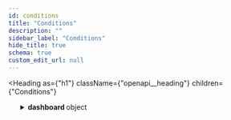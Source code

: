 ```yaml
---
id: conditions
title: "Conditions"
description: ""
sidebar_label: "Conditions"
hide_title: true
schema: true
custom_edit_url: null
---
```



<Heading
  as={"h1"}
  className={"openapi__heading"}
  children={"Conditions"}
>
</Heading>





<ul>
  <SchemaItem
    collapsible={true}
    className={"schemaItem"}
  >
    <details
      style={{}}
      className={"openapi-markdown__details"}
    >
      <summary
        style={{}}
      >
        <span
          className={"openapi-schema__container"}
        >
          <strong
            className={"openapi-schema__property"}
          >
            dashboard
          </strong><span
            className={"openapi-schema__name"}
          >
             object
          </span>
        </span>
      </summary><div
        style={{"marginLeft":"1rem"}}
      >
        <SchemaItem
          collapsible={false}
          name={"viewAccess"}
          required={false}
          schemaName={"string[]"}
          qualifierMessage={"**Possible values:** [`PUBLIC`, `SHARED`, `PRIVATE`]"}
          schema={{"type":"array","items":{"type":"string","enum":["PUBLIC","SHARED","PRIVATE"]}}}
        >
          
        </SchemaItem><SchemaItem
          collapsible={false}
          name={"editAccess"}
          required={false}
          schemaName={"string[]"}
          qualifierMessage={"**Possible values:** [`PUBLIC`, `SHARED`, `PRIVATE`]"}
          schema={{"type":"array","items":{"type":"string","enum":["PUBLIC","SHARED","PRIVATE"]}}}
        >
          
        </SchemaItem><SchemaItem
          collapsible={false}
          name={"minWidgets"}
          required={false}
          schemaName={"int32"}
          qualifierMessage={undefined}
          schema={{"type":"integer","format":"int32"}}
        >
          
        </SchemaItem>
      </div>
    </details>
  </SchemaItem><SchemaItem
    collapsible={true}
    className={"schemaItem"}
  >
    <details
      style={{}}
      className={"openapi-markdown__details"}
    >
      <summary
        style={{}}
      >
        <span
          className={"openapi-schema__container"}
        >
          <strong
            className={"openapi-schema__property"}
          >
            asset
          </strong><span
            className={"openapi-schema__name"}
          >
             object
          </span>
        </span>
      </summary><div
        style={{"marginLeft":"1rem"}}
      >
        <SchemaItem
          collapsible={false}
          name={"access"}
          required={false}
          schemaName={"string[]"}
          qualifierMessage={"**Possible values:** [`RESTRICTED`, `LINKED`, `REALM`]"}
          schema={{"type":"array","items":{"type":"string","enum":["RESTRICTED","LINKED","REALM"]}}}
        >
          
        </SchemaItem><SchemaItem
          collapsible={false}
          name={"minAmount"}
          required={false}
          schemaName={"string"}
          qualifierMessage={"**Possible values:** [`AT_LEAST_ONE`, `ALL`, `NONE`]"}
          schema={{"type":"string","enum":["AT_LEAST_ONE","ALL","NONE"]}}
        >
          
        </SchemaItem><SchemaItem
          collapsible={true}
          className={"schemaItem"}
        >
          <details
            style={{}}
            className={"openapi-markdown__details"}
          >
            <summary
              style={{}}
            >
              <span
                className={"openapi-schema__container"}
              >
                <strong
                  className={"openapi-schema__property"}
                >
                  parents
                </strong><span
                  className={"openapi-schema__name"}
                >
                   object[]
                </span>
              </span>
            </summary><div
              style={{"marginLeft":"1rem"}}
            >
              <li>
                <div
                  style={{"fontSize":"var(--ifm-code-font-size)","opacity":"0.6","marginLeft":"-.5rem","paddingBottom":".5rem"}}
                >
                  Array [
                </div>
              </li><SchemaItem
                collapsible={false}
                name={"id"}
                required={false}
                schemaName={"string"}
                qualifierMessage={undefined}
                schema={{"type":"string"}}
              >
                
              </SchemaItem><li>
                <div
                  style={{"fontSize":"var(--ifm-code-font-size)","opacity":"0.6","marginLeft":"-.5rem"}}
                >
                  ]
                </div>
              </li>
            </div>
          </details>
        </SchemaItem>
      </div>
    </details>
  </SchemaItem>
</ul>
            